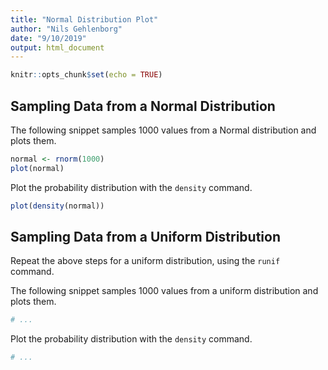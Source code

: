 ```yaml
---
title: "Normal Distribution Plot"
author: "Nils Gehlenborg"
date: "9/10/2019"
output: html_document
---
```


```r
knitr::opts_chunk$set(echo = TRUE)
```

## Sampling Data from a Normal Distribution

The following snippet samples 1000 values from a Normal distribution and plots them.

```r
normal <- rnorm(1000)
plot(normal)
```

Plot the probability distribution with the `density` command.

```r
plot(density(normal))
```

## Sampling Data from a Uniform Distribution

Repeat the above steps for a uniform distribution, using the `runif` command.

The following snippet samples 1000 values from a uniform distribution and plots them.

```r
# ...
```

Plot the probability distribution with the `density` command.

```r
# ...
```

